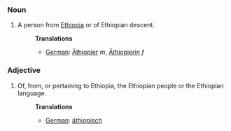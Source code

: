 ===Noun===
#A person from [[Ethiopia]] or of Ethiopian descent.
#:'''Translations'''
#:*[[German]]: [[Äthiopier]] ''m'', [[Äthiopierin]] ''f''

===Adjective===
#Of, from, or pertaining to Ethiopia, the Ethiopian people or the Ethiopian language.
#:'''Translations'''
#:*[[German]]: [[äthiopisch]]